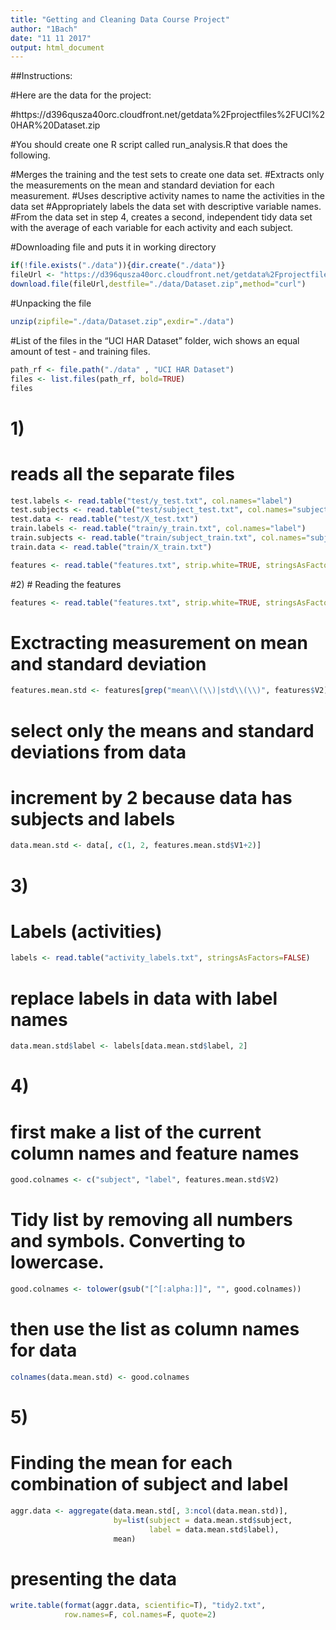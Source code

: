 ```yaml
---
title: "Getting and Cleaning Data Course Project"
author: "1Bach"
date: "11 11 2017"
output: html_document
---
```


##Instructions:

#Here are the data for the project:

#https://d396qusza40orc.cloudfront.net/getdata%2Fprojectfiles%2FUCI%20HAR%20Dataset.zip

#You should create one R script called run_analysis.R that does the following.

#Merges the training and the test sets to create one data set.
#Extracts only the measurements on the mean and standard deviation for each measurement.
#Uses descriptive activity names to name the activities in the data set
#Appropriately labels the data set with descriptive variable names.
#From the data set in step 4, creates a second, independent tidy data set with the average of each variable for each activity and each subject.



#Downloading file and puts it in working directory
```r
if(!file.exists("./data")){dir.create("./data")}
fileUrl <- "https://d396qusza40orc.cloudfront.net/getdata%2Fprojectfiles%2FUCI%20HAR%20Dataset.zip"
download.file(fileUrl,destfile="./data/Dataset.zip",method="curl")
```
#Unpacking the file
```r
unzip(zipfile="./data/Dataset.zip",exdir="./data")
```
#List of the files in the "UCI HAR Dataset" folder, wich shows an equal amount of test - and training files.
```r
path_rf <- file.path("./data" , "UCI HAR Dataset")
files <- list.files(path_rf, bold=TRUE)
files
```

# 1)
# reads all the separate files
```r
test.labels <- read.table("test/y_test.txt", col.names="label")
test.subjects <- read.table("test/subject_test.txt", col.names="subject")
test.data <- read.table("test/X_test.txt")
train.labels <- read.table("train/y_train.txt", col.names="label")
train.subjects <- read.table("train/subject_train.txt", col.names="subject")
train.data <- read.table("train/X_train.txt")

features <- read.table("features.txt", strip.white=TRUE, stringsAsFactors=FALSE)
```

#2)
# Reading the features 
```r
features <- read.table("features.txt", strip.white=TRUE, stringsAsFactors=FALSE)
```

# Exctracting measurement on mean and standard deviation
```r
features.mean.std <- features[grep("mean\\(\\)|std\\(\\)", features$V2), ]
```

# select only the means and standard deviations from data
# increment by 2 because data has subjects and labels
```r
data.mean.std <- data[, c(1, 2, features.mean.std$V1+2)]
```

# 3)
# Labels (activities)
```r
labels <- read.table("activity_labels.txt", stringsAsFactors=FALSE)
```
# replace labels in data with label names
```r
data.mean.std$label <- labels[data.mean.std$label, 2]
```

# 4)
# first make a list of the current column names and feature names
```r
good.colnames <- c("subject", "label", features.mean.std$V2)
```

# Tidy list by removing all numbers and symbols. Converting to lowercase.
```r
good.colnames <- tolower(gsub("[^[:alpha:]]", "", good.colnames))
```

# then use the list as column names for data
```r
colnames(data.mean.std) <- good.colnames
```

# 5)
# Finding the mean for each combination of subject and label
```r
aggr.data <- aggregate(data.mean.std[, 3:ncol(data.mean.std)],
                       by=list(subject = data.mean.std$subject, 
                               label = data.mean.std$label),
                       mean)
```

# presenting the data
```r
write.table(format(aggr.data, scientific=T), "tidy2.txt",
            row.names=F, col.names=F, quote=2)
```